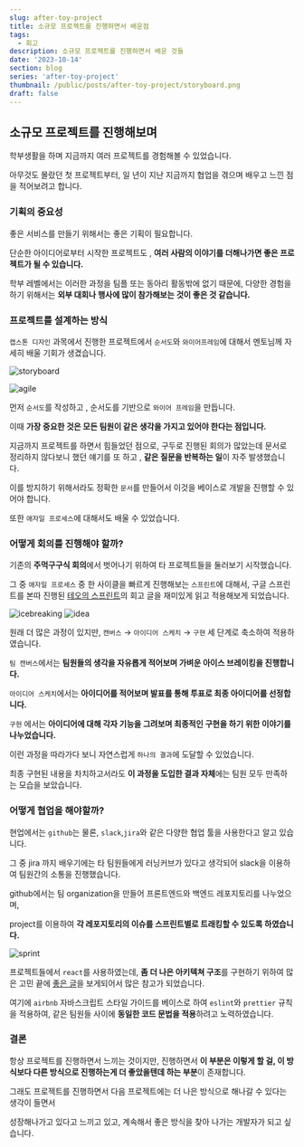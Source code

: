 ```yaml
---
slug: after-toy-project
title: 소규모 프로젝트를 진행하면서 배운점
tags:
  - 회고
description: 소규모 프로젝트를 진행하면서 배운 것들
date: '2023-10-14'
section: blog
series: 'after-toy-project'
thumbnail: /public/posts/after-toy-project/storyboard.png
draft: false
---
```


## 소규모 프로젝트를 진행해보며

학부생활을 하며 지금까지 여러 프로젝트를 경험해볼 수 있었습니다.

아무것도 몰랐던 첫 프로젝트부터, 일 년이 지난 지금까지 협업을 겪으며 배우고 느낀 점을 적어보려고 합니다.

### 기획의 중요성

좋은 서비스를 만들기 위해서는 좋은 기획이 필요합니다.

단순한 아이디어로부터 시작한 프로젝트도 , **여러 사람의 이야기를 더해나가면 좋은 프로젝트가 될 수 있습니다.**

학부 레벨에서는 이러한 과정을 팀플 또는 동아리 활동밖에 없기 때문에, 다양한 경험을 하기 위해서는 **외부 대회나 행사에 많이 참가해보는 것이 좋은 것 같습니다.**

### 프로젝트를 설계하는 방식

`캡스톤 디자인` 과목에서 진행한 프로젝트에서 `순서도`와 `와이어프레임`에 대해서 멘토님께 자세히 배울 기회가 생겼습니다.

![storyboard](/public/posts/after-toy-project/storyboard.png)

![agile](/public/posts/after-toy-project/agile.png)

먼저 `순서도`를 작성하고 , 순서도를 기반으로 `와이어 프레임`을 만듭니다.

이때 **가장 중요한 것은 모든 팀원이 같은 생각을 가지고 있어야 한다는 점입니다.**

지금까지 프로젝트를 하면서 힘들었던 점으로, 구두로 진행된 회의가 많았는데 문서로 정리하지 않다보니 했던 얘기를 또 하고 , **같은 질문을 반복하는 일**이 자주 발생했습니다.

이를 방지하기 위해서라도 정확한 `문서`를 만들어서 이것을 베이스로 개발을 진행할 수 있어야 합니다.

또한 `애자일 프로세스`에 대해서도 배울 수 있었습니다.

### 어떻게 회의를 진행해야 할까?

기존의 **주먹구구식 회의**에서 벗어나기 위하여 타 프로젝트들을 둘러보기 시작했습니다.

그 중 `애자일 프로세스` 중 한 사이클을 빠르게 진행해보는 `스프린트`에 대해서, 구글 스프린트를 본따 진행된 [테오의 스프린트](https://velog.io/@teo/google-sprint-1)의 회고 글을 재미있게 읽고 적용해보게 되었습니다.

![icebreaking](/public/posts/after-toy-project/icebreaking.png)
![idea](/public/posts/after-toy-project/idea.png)

원래 더 많은 과정이 있지만, `캔버스` → `아이디어 스케치` → `구현` 세 단계로 축소하여 적용하였습니다.

`팀 캔버스`에서는 **팀원들의 생각을 자유롭게 적어보며 가벼운 아이스 브레이킹을 진행합니다.**

`아이디어 스케치`에서는 **아이디어를 적어보며 발표를 통해 투표로 최종 아이디어를 선정합니다.**

`구현` 에서는 **아이디어에 대해 각자 기능을 그려보며 최종적인 구현을 하기 위한 이야기를 나누었습니다.**

이런 과정을 따라가다 보니 자연스럽게 `하나의 결과`에 도달할 수 있었습니다.

최종 구현된 내용을 차치하고서라도 **이 과정을 도입한 결과 자체**에는 팀원 모두 만족하는 모습을 보았습니다.

### 어떻게 협업을 해야할까?

현업에서는 `github`는 물론, `slack`,`jira`와 같은 다양한 협업 툴을 사용한다고 알고 있습니다.

그 중 jira 까지 배우기에는 타 팀원들에게 러닝커브가 있다고 생각되어 slack을 이용하여 팀원간의 소통을 진행했습니다.

github에서는 팀 organization을 만들어 프론트엔드와 백엔드 레포지토리를 나누었으며,

project를 이용하여 **각 레포지토리의 이슈를 스프린트별로 트래킹할 수 있도록 하였습니다.**

![sprint](/public/posts/after-toy-project/sprint.png)

프로젝트들에서 `react`를 사용하였는데, **좀 더 나은 아키텍쳐 구조**를 구현하기 위하여 많은 고민 끝에 [좋은 글](https://github.com/alan2207/bulletproof-react)을 보게되어서 많은 참고가 되었습니다.

여기에 `airbnb` 자바스크립트 스타일 가이드를 베이스로 하여 `eslint`와 `prettier` 규칙을 적용하여, 같은 팀원들 사이에 **동일한 코드 문법을 적용**하려고 노력하였습니다.

### 결론

항상 프로젝트를 진행하면서 느끼는 것이지만, 진행하면서 **이 부분은 이렇게 할 걸, 이 방식보다 다른 방식으로 진행하는게 더 좋았을텐데 하는 부분**이 존재합니다.

그래도 프로젝트를 진행하면서 다음 프로젝트에는 더 나은 방식으로 해나갈 수 있다는 생각이 들면서

성장해나가고 있다고 느끼고 있고, 계속해서 좋은 방식을 찾아 나가는 개발자가 되고 싶습니다.
